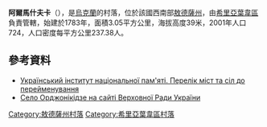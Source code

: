 {{coord|47|14|57|N|30|11|52|E|scale:30000|display=title}}

'''阿爾馬什夫卡'''（{{lang-uk|Армашівка}}），是[[烏克蘭|烏克蘭]]的村落，位於該國西南部[[敖德薩州|敖德薩州]]，由[[希里亞葉韋區|希里亞葉韋區]]負責管轄，始建於1783年，面積3.05平方公里，海拔高度39米，2001年人口724，人口密度每平方公里237.38人。

==參考資料==
*[https://web.archive.org/web/20151117040626/http://www.memory.gov.ua/page/perelik-mist-ta-sil-do-pereimenuvannya Український інститут національної пам'яті. Перелік міст та сіл до перейменування]
* [https://web.archive.org/web/20160304202956/http://w1.c1.rada.gov.ua/pls/z7502/A005?rf7571=23470 Село Орджонікідзе на сайті Верховної Ради України]

{{DEFAULTSORT:Армашівка}}
[[Category:敖德薩州村落|Category:敖德薩州村落]]
[[Category:希里亞葉韋區村落|Category:希里亞葉韋區村落]]


{{Odessa-geo-stub}}